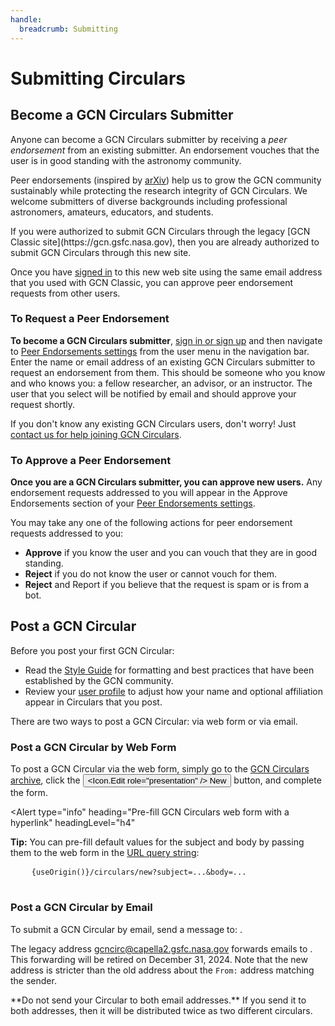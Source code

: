 ```yaml
---
handle:
  breadcrumb: Submitting
---
```




# Submitting Circulars

## Become a GCN Circulars Submitter

Anyone can become a GCN Circulars submitter by receiving a <i>peer endorsement</i> from an existing submitter. An endorsement vouches that the user is in good standing with the astronomy community.

Peer endorsements (inspired by [arXiv](https://info.arxiv.org/help/endorsement.html)) help us to grow the GCN community sustainably while protecting the
research integrity of GCN Circulars. We welcome submitters of diverse
backgrounds including professional astronomers, amateurs, educators, and
students.

<Alert type="info" headingLevel="h4" heading="Migrating from GCN Classic">
  If you were authorized to submit GCN Circulars through the legacy [GCN Classic site](https://gcn.gsfc.nasa.gov), then you are already authorized to submit GCN Circulars through this new site.

Once you have [signed in](/login) to this new web site using the same email address that you used with GCN Classic, you can approve peer endorsement requests from other users.

</Alert>

### To Request a Peer Endorsement

**To become a GCN Circulars submitter**, [sign in or sign up](/login) and then navigate to [Peer Endorsements settings](/user/endorsements) from the user menu in the navigation bar. Enter the name or email address of an existing GCN Circulars submitter to request an endorsement from them. This should be someone who you know and who knows you: a fellow researcher, an advisor, or an instructor. The user that you select will be notified by email and should approve your request shortly.

If you don't know any existing GCN Circulars users, don't worry! Just [contact us for help joining GCN Circulars](/contact).

### To Approve a Peer Endorsement

**Once you are a GCN Circulars submitter, you can approve new users.** Any endorsement requests addressed to you will appear in the Approve Endorsements section of your [Peer Endorsements settings](/user/endorsements).

You may take any one of the following actions for peer endorsement requests addressed to you:

- **Approve** if you know the user and you can vouch that they are in good standing.
- **Reject** if you do not know the user or cannot vouch for them.
- **Reject** and Report if you believe that the request is spam or is from a bot.

## Post a GCN Circular

Before you post your first GCN Circular:

- Read the [Style Guide](/docs/circulars/styleguide) for formatting and best practices that have been established by the GCN community.
- Review your [user profile](/user) to adjust how your name and optional affiliation appear in Circulars that you post.

There are two ways to post a GCN Circular: via web form or via email.

### Post a GCN Circular by Web Form

To post a GCN Circular via the web form, simply go to the [GCN Circulars archive](/circulars), click the <Link to="/circulars/new"><Button type="button" className="usa-button height-4 padding-y-0 padding-x-1 margin-x-05"><Icon.Edit role="presentation" /> New</Button></Link> button, and complete the form.

<Alert
  type="info"
  heading="Pre-fill GCN Circulars web form with a hyperlink"
  headingLevel="h4"
>
  **Tip:** You can pre-fill default values for the subject and body by passing
  them to the web form in the [URL query
  string](https://developer.mozilla.org/en-US/docs/Learn/Common_questions/Web_mechanics/What_is_a_URL#parameters):
  <pre>
    <code>{useOrigin()}/circulars/new?subject=...&body=...</code>
  </pre>
</Alert>

### Post a GCN Circular by Email

To submit a GCN Circular by email, send a message to: <CircularsEmailAddress/>.

The legacy address gcncirc@capella2.gsfc.nasa.gov forwards emails to <CircularsEmailAddress/>. This forwarding will be retired on December 31, 2024. Note that the new address is stricter than the old address about the `From:` address matching the sender.

<Alert type="warning" headingLevel="h4">
  **Do not send your Circular to both email addresses.** If you send it to both
  addresses, then it will be distributed twice as two different circulars.
</Alert>
